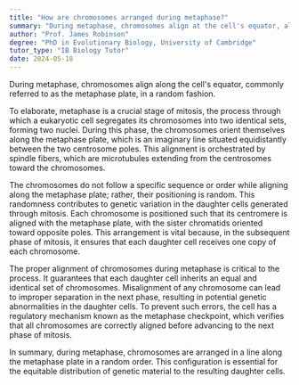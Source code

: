 ```yaml
---
title: "How are chromosomes arranged during metaphase?"
summary: "During metaphase, chromosomes align at the cell's equator, also known as the metaphase plate, in a random order."
author: "Prof. James Robinson"
degree: "PhD in Evolutionary Biology, University of Cambridge"
tutor_type: "IB Biology Tutor"
date: 2024-05-18
---
```


During metaphase, chromosomes align along the cell's equator, commonly referred to as the metaphase plate, in a random fashion.

To elaborate, metaphase is a crucial stage of mitosis, the process through which a eukaryotic cell segregates its chromosomes into two identical sets, forming two nuclei. During this phase, the chromosomes orient themselves along the metaphase plate, which is an imaginary line situated equidistantly between the two centrosome poles. This alignment is orchestrated by spindle fibers, which are microtubules extending from the centrosomes toward the chromosomes.

The chromosomes do not follow a specific sequence or order while aligning along the metaphase plate; rather, their positioning is random. This randomness contributes to genetic variation in the daughter cells generated through mitosis. Each chromosome is positioned such that its centromere is aligned with the metaphase plate, with the sister chromatids oriented toward opposite poles. This arrangement is vital because, in the subsequent phase of mitosis, it ensures that each daughter cell receives one copy of each chromosome.

The proper alignment of chromosomes during metaphase is critical to the process. It guarantees that each daughter cell inherits an equal and identical set of chromosomes. Misalignment of any chromosome can lead to improper separation in the next phase, resulting in potential genetic abnormalities in the daughter cells. To prevent such errors, the cell has a regulatory mechanism known as the metaphase checkpoint, which verifies that all chromosomes are correctly aligned before advancing to the next phase of mitosis.

In summary, during metaphase, chromosomes are arranged in a line along the metaphase plate in a random order. This configuration is essential for the equitable distribution of genetic material to the resulting daughter cells.
    